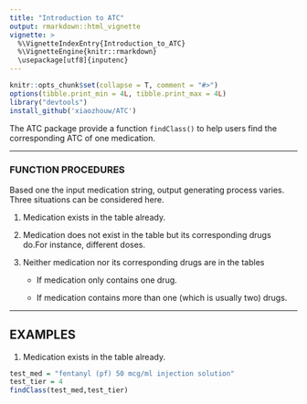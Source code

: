 ```yaml
---
title: "Introduction to ATC"
output: rmarkdown::html_vignette
vignette: >
  %\VignetteIndexEntry{Introduction_to_ATC}
  %\VignetteEngine{knitr::rmarkdown}
  \usepackage[utf8]{inputenc}
---
```

```r
knitr::opts_chunk$set(collapse = T, comment = "#>")
options(tibble.print_min = 4L, tibble.print_max = 4L)
library("devtools")
install_github('xiaozhouw/ATC')
```

The ATC package provide a function `findClass()` to help users find the corresponding ATC of one medication.

*** 
### FUNCTION PROCEDURES
Based one the input medication string, output generating process varies. Three situations can be considered here. 

1. Medication exists in the table already.

2. Medication does not exist in the table but its corresponding drugs do.For instance, different doses.

3. Neither medication nor its corresponding drugs are in the tables
    * If medication only contains one drug.
    
    * If medication contains more than one (which is usually two) drugs.


***
## EXAMPLES
1. Medication exists in the table already.
```r
test_med = "fentanyl (pf) 50 mcg/ml injection solution"
test_tier = 4
findClass(test_med,test_tier)
```

